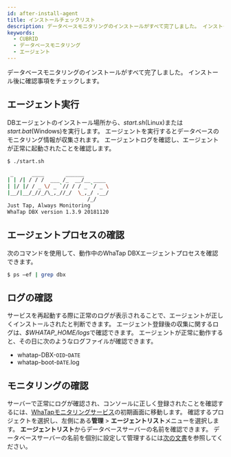 ```yaml
---
id: after-install-agent
title: インストールチェックリスト
description: データベースモニタリングのインストールがすべて完了しました。 インストール後に確認事項をチェックします。
keywords:
  - CUBRID
  - データベースモニタリング
  - エージェント
---
```


データベースモニタリングのインストールがすべて完了しました。 インストール後に確認事項をチェックします。

## エージェント実行

DBエージェントのインストール場所から、*start.sh*(Linux)または*start.bat*(Windows)を実行します。 エージェントを実行するとデータベースのモニタリング情報が収集されます。 エージェントログを確認し、エージェントが正常に起動されたことを確認します。

```bash title='start.sh'
$ ./start.sh

 _      ____       ______
| | /| / / /  ___ /_  __/__ ____
| |/ |/ / _ \/ _ `// / / _ `/ _ \
|__/|__/_//_/\_,_//_/  \_,_/ .__/
                          /_/
Just Tap, Always Monitoring
WhaTap DBX version 1.3.9 20181120
```

## エージェントプロセスの確認

次のコマンドを使用して、動作中のWhaTap DBXエージェントプロセスを確認できます。

```bash title='SH'
$ ps –ef | grep dbx
```

## ログの確認

サービスを再起動する際に正常のログが表示されることで、エージェントが正しくインストールされたと判断できます。 エージェント登録後の収集に関するログは、*$WHATAP_HOME/logs*で確認できます。 エージェントが正常に動作すると、その日に次のようなログファイルが確認できます。

- whatap-DBX-`OID`-`DATE`
- whatap-boot-`DATE`.log

## モニタリングの確認

サーバーで正常にログが確認され、コンソールに正しく登録されたことを確認するには、[WhaTapモニタリングサービス](https://service.whatap.io)の初期画面に移動します。 確認するプロジェクトを選択し、左側にある**管理** > **エージェントリスト**メニューを選択します。 **エージェントリスト**からデータベースサーバーの名前を確認できます。 データベースサーバーの名前を個別に設定して管理するには[次の文書](agent-manage)を参照してください。

<ImgLang img='db-check-monitoring-agent-lists.png' desc='データベースエージェントの一覧' />
